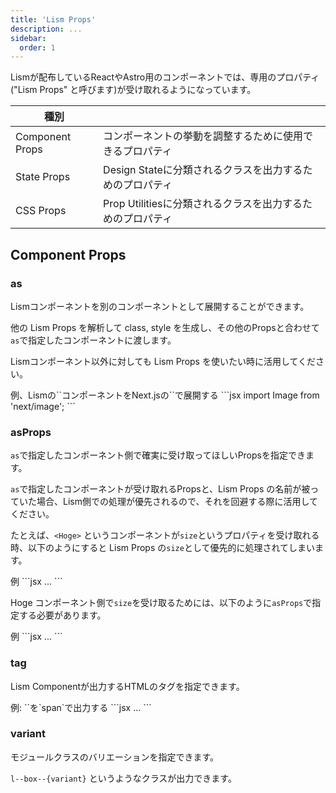 ```yaml
---
title: 'Lism Props'
description: ...
sidebar:
  order: 1
---
```



Lismが配布しているReactやAstro用のコンポーネントでは、専用のプロパティ("Lism Props" と呼びます)が受け取れるようになっています。


|種別||
|---|---|
|Component Props|コンポーネントの挙動を調整するために使用できるプロパティ|
|State Props|Design Stateに分類されるクラスを出力するためのプロパティ|
|CSS Props|Prop Utilitiesに分類されるクラスを出力するためのプロパティ|


## Component Props

### as

Lismコンポーネントを別のコンポーネントとして展開することができます。

他の Lism Props を解析して class, style を生成し、その他のPropsと合わせて`as`で指定したコンポーネントに渡します。

Lismコンポーネント以外に対しても Lism Props を使いたい時に活用してください。

<Preview>
	<PreviewTitle>例、Lismの`<Media>`コンポーネントをNext.jsの`<Image>`で展開する</PreviewTitle>
	<PreviewCode>
```jsx
import Image from 'next/image';

<Media as={Image} src='...' bxsh='2' bdrs='3' />
```
	</PreviewCode>
</Preview>



### asProps

`as`で指定したコンポーネント側で確実に受け取ってほしいPropsを指定できます。

`as`で指定したコンポーネントが受け取れるPropsと、Lism Props の名前が被っていた場合、Lism側での処理が優先されるので、それを回避する際に活用してください。

たとえば、`<Hoge>` というコンポーネントが`size`というプロパティを受け取れる時、以下のようにすると Lism Props の`size`として優先的に処理されてしまいます。

<Preview>
	<PreviewTitle>例</PreviewTitle>
	<PreviewCode>
```jsx
<Lism as={Hoge} size='...' p='em10' fz='l'>...</Lism>
```
	</PreviewCode>
</Preview>

Hoge コンポーネント側で`size`を受け取るためには、以下のように`asProps`で指定する必要があります。

<Preview>
	<PreviewTitle>例</PreviewTitle>
	<PreviewCode>
```jsx
<Lism as={Hoge} asProps={{size:'...'}} p='em10' fz='l'>...</Lism>
```
	</PreviewCode>
</Preview>


### tag

Lism Componentが出力するHTMLのタグを指定できます。


<Preview>
	<PreviewTitle>例: `<Text>`を`span`で出力する</PreviewTitle>
	<PreviewCode>
```jsx
<Text tag='span' fz='l'>...</Text>
```
	</PreviewCode>
</Preview>


### variant

モジュールクラスのバリエーションを指定できます。

`l--box--{variant}` というようなクラスが出力できます。

